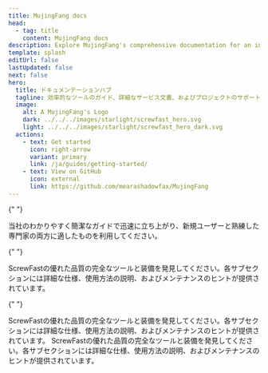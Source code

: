 ```yaml
---
title: MujingFang docs
head:
  - tag: title
    content: MujingFang docs
description: Explore MujingFang's comprehensive documentation for an in-depth look at our premium tools and construction services.
template: splash
editUrl: false
lastUpdated: false
next: false
hero:
  title: ドキュメンテーションハブ
  tagline: 効率的なツールのガイド、詳細なサービス文書、およびプロジェクトのサポートのための中心的なハブ。
  image:
    alt: A MujingFang's Logo
    dark: ../../../images/starlight/screwfast_hero.svg
    light: ../../../images/starlight/screwfast_hero_dark.svg
  actions:
    - text: Get started
      icon: right-arrow
      variant: primary
      link: /ja/guides/getting-started/
    - text: View on GitHub
      icon: external
      link: https://github.com/mearashadowfax/MujingFang
---
```



<CardGrid stagger>

{" "}

<Card title="クイックスタートガイド" icon="document">
  当社のわかりやすく簡潔なガイドで迅速に立ち上がり、新規ユーザーと熟練した専門家の両方に適したものを利用してください。

</Card>

{" "}

<Card title="ツール＆装備" icon="seti:eslint">
  ScrewFastの優れた品質の完全なツールと装備を発見してください。各サブセクションには詳細な仕様、使用方法の説明、およびメンテナンスのヒントが提供されています。

</Card>

{" "}

<Card title="建設サービス" icon="seti:puppet">
  ScrewFastの優れた品質の完全なツールと装備を発見してください。各サブセクションには詳細な仕様、使用方法の説明、およびメンテナンスのヒントが提供されています。

</Card>

   <Card title="高度なトピック" icon="seti:terraform">
    ScrewFastの優れた品質の完全なツールと装備を発見してください。各サブセクションには詳細な仕様、使用方法の説明、およびメンテナンスのヒントが提供されています。
  
</Card>
</CardGrid>
